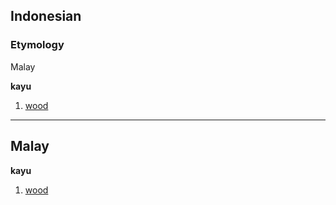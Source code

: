 == Indonesian ==
===Etymology===
Malay<!-- definitely a native word in malay but please check -->

<!-- noun, adj, both? -->
'''kayu'''

# [[wood]]

----

==Malay==
<!-- noun, adj, both? -->
'''kayu'''

# [[wood]]